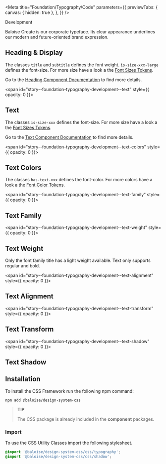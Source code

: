 
<Meta
  title="Foundation/Typography/Code"
  parameters={{
    previewTabs: {
      canvas: { hidden: true },
    },
  }}
/>

<bal-doc-banner id="story--foundation-typography-development--heading-and-display" subtitle="Foundation/Typography" color="purple">Development</bal-doc-banner>

<bal-doc-lead>Baloise Create is our corporate typeface. Its clear appearance underlines our modern and future-oriented brand expression.</bal-doc-lead>

## Heading & Display

The classes `title` and `subtitle` defines the font weight. `is-size-xxx-large` defines the font-size.
For more size have a look a the [Font Sizes Tokens](?path=/docs/foundation-typography-design-tokens--page#sizes).

Go to the [Heading Component Documentation](?path=/docs/components-heading--basic) to find more details.

<Canvas withSource="open">
  <Story id="foundation-typography-development--heading-and-display" />
</Canvas>

<span id="story--foundation-typography-development--text" style={{ opacity: 0 }}></span>

## Text

The classes `is-size-xxx` defines the font-size.
For more size have a look a the [Font Sizes Tokens](?path=/docs/foundation-typography-design-tokens--page#sizes).

Go to the [Text Component Documentation](?path=/docs/components-text--basic) to find more details.

<Canvas withSource="open">
  <Story id="foundation-typography-development--text" />
</Canvas>

<span id="story--foundation-typography-development--text-colors" style={{ opacity: 0 }}></span>

## Text Colors

The classes `has-text-xxx` defines the font-color.
For more colors have a look a the [Font Color Tokens](?path=/docs/foundation-typography-design-tokens--page#colors).

<Canvas withSource="open">
  <Story id="foundation-typography-development--text-colors" />
</Canvas>

<span id="story--foundation-typography-development--text-family" style={{ opacity: 0 }}></span>

## Text Family

<Canvas withSource="open">
  <Story id="foundation-typography-development--text-family" />
</Canvas>

<span id="story--foundation-typography-development--text-weight" style={{ opacity: 0 }}></span>

## Text Weight

Only the font family title has a light weight available. Text only supports regular and bold.

<Canvas withSource="open">
  <Story id="foundation-typography-development--text-weight" />
</Canvas>

<span id="story--foundation-typography-development--text-alignment" style={{ opacity: 0 }}></span>

## Text Alignment

<Canvas withSource="open">
  <Story id="foundation-typography-development--text-alignment" />
</Canvas>

<span id="story--foundation-typography-development--text-transform" style={{ opacity: 0 }}></span>

## Text Transform

<Canvas withSource="open">
  <Story id="foundation-typography-development--text-transform" />
</Canvas>

<span id="story--foundation-typography-development--text-shadow" style={{ opacity: 0 }}></span>

## Text Shadow

<Canvas withSource="open">
  <Story id="foundation-typography-development--text-shadow" />
</Canvas>

## Installation

To install the CSS Framework run the following npm command:

```
npm add @baloise/design-system-css
```

> **TIP**
>
> The CSS package is already included in the **component** packages.

### Import

To use the CSS Utility Classes import the following stylesheet.

```scss
@import '@baloise/design-system-css/css/typography';
@import '@baloise/design-system-css/css/shadow';
```

<bal-doc-github link="/stories/foundation/typography/02-development.docs.mdx"></bal-doc-github>
